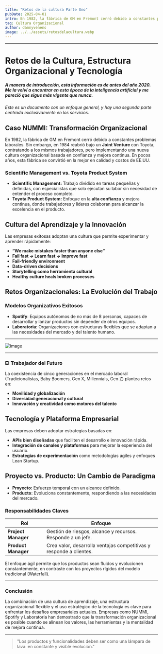 ```yaml
---
title: "Retos de la cultura Parte Uno"
pubDate: 2025-04-01
intro: En 1982, la fábrica de GM en Fremont cerró debido a constantes problemas laborales. Sin embargo, en 1984 reabrió bajo un **Joint Venture** con Toyota, contratando a los mismos trabajadores
tag: Cultura Organizacional
author: dannyveneno
image: ../../assets/retosdelacultura.webp
---
```



---

# Retos de la Cultura, Estructura Organizacional y Tecnología

##### _*A manera de introducción, esta información es de antes del año 2020. Me la volví a encontrar en esta época de la inteligencia artificial y me pareció que sigue más vigente que nunca.*_

_*Este es un documento con un enfoque general, y hay una segunda parte centrada exclusivamente en los servicios.*_

## Caso NUMMI: Transformación Organizacional

En 1982, la fábrica de GM en Fremont cerró debido a constantes problemas laborales. Sin embargo, en 1984 reabrió bajo un **Joint Venture** con Toyota, contratando a los mismos trabajadores, pero implementando una nueva cultura organizacional basada en confianza y mejora continua. En pocos años, esta fábrica se convirtió en la mejor en calidad y costos de EE.UU.

### Scientific Management vs. Toyota Product System

- **Scientific Management:** Trabajo dividido en tareas pequeñas y definidas, con especialistas que solo ejecutan su labor sin necesidad de entender el proceso completo.
- **Toyota Product System:** Enfoque en la **alta confianza** y mejora continua, donde trabajadores y líderes colaboran para alcanzar la excelencia en el producto.

## Cultura del Aprendizaje y la Innovación

Las empresas exitosas adoptan una cultura que permite experimentar y aprender rápidamente:

- **“We make mistakes faster than anyone else”**
- **Fail fast → Learn fast → Improve fast**
- **Fail-friendly environment**
- **Data-driven decisions**
- **Storytelling como herramienta cultural**
- **Healthy culture heals broken processes**

## Retos Organizacionales: La Evolución del Trabajo

### Modelos Organizativos Exitosos

- **Spotify**: Equipos autónomos de no más de 8 personas, capaces de desarrollar y lanzar productos sin depender de otros equipos.
- **Laboratoria**: Organizaciones con estructuras flexibles que se adaptan a las necesidades del mercado y del talento humano.

---

![image](https://res.cloudinary.com/dj0dedvu0/image/upload/v1743541058/cdb_fkfslu.jpg)

---

### El Trabajador del Futuro

La coexistencia de cinco generaciones en el mercado laboral (Tradicionalistas, Baby Boomers, Gen X, Millennials, Gen Z) plantea retos en:

- **Movilidad y globalización**
- **Diversidad generacional y cultural**
- **Innovación y creatividad como motores del talento**

## Tecnología y Plataforma Empresarial

Las empresas deben adoptar estrategias basadas en:

- **APIs bien diseñadas** que faciliten el desarrollo e innovación rápida.
- **Integración de canales y plataformas** para mejorar la experiencia del usuario.
- **Estrategias de experimentación** como metodologías ágiles y enfoques Lean Startup.

## Proyecto vs. Producto: Un Cambio de Paradigma

- **Proyecto:** Esfuerzo temporal con un alcance definido.
- **Producto:** Evoluciona constantemente, respondiendo a las necesidades del mercado.

### Responsabilidades Claves

| Rol                 | Enfoque                                                             |
| ------------------- | ------------------------------------------------------------------- |
| **Project Manager** | Gestión de riesgos, alcance y recursos. Responde a un jefe.         |
| **Product Manager** | Crea valor, desarrolla ventajas competitivas y responde a clientes. |

El enfoque ágil permite que los productos sean fluidos y evolucionen constantemente, en contraste con los proyectos rígidos del modelo tradicional (Waterfall).

---

### Conclusión

La combinación de una cultura de aprendizaje, una estructura organizacional flexible y el uso estratégico de la tecnología es clave para enfrentar los desafíos empresariales actuales. Empresas como NUMMI, Spotify y Laboratoria han demostrado que la transformación organizacional es posible cuando se alinean los valores, las herramientas y la mentalidad de mejora continua.

---

> "Los productos y funcionalidades deben ser como una lámpara de lava: en constante y visible evolución."
